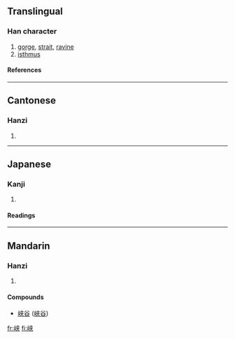 {{see|峽}}

==Translingual==
===Han character===
{{Han char|rn=46|rad=山|as=06|sn=9|four=|canj=山大廿 (UKT)}}
# [[gorge]], [[strait]], [[ravine]]
# [[isthmus]]
====References====
{{Han ref|kx=0311.061|dkj=08068|hdz=10770.040|uh=5CE1|ud=23777}}
----
==Cantonese==
===Hanzi===
{{yue-hanzi|jyut=|y=haap6}}
# {{defn|Cantonese}}
----
==Japanese==
===Kanji===
{{ja-kanji|grade=c|rs=山06}}
# {{defn|Japanese}} 
====Readings====
{{ja-readings|on=[[きょう]] (kyō), [[こう]] (kō)|kun=[[はざま]] (hazama)}}
----
==Mandarin==
===Hanzi===
{{cmn-hanzi|tra=峽|pin=[[xiá]] ([[xia2]])|wg=hsia<sup>2</sup>}}
# {{defn|Mandarin}}

====Compounds====
* [[峡谷]] ([[峽谷]]) 

[[fr:峡]]
[[fi:峡]]